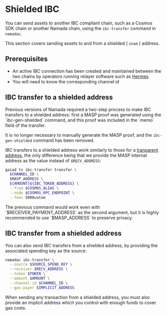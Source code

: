 
# Shielded IBC

You can send assets to another IBC compliant chain, such as a Cosmos SDK chain or another Namada chain, using the
`ibc-transfer` command in `namadac`.

This section covers sending assets to and from a shielded ( `znam` ) address.

## Prerequisites

- An active IBC connection has been created and maintained between the two chains by operators running relayer 
software such as [Hermes](https://github.com/heliaxdev/hermes). 
- You will need to know the corresponding channel id

## IBC transfer to a shielded address
<Callout>
Previous versions of Namada required a two-step process to make IBC transfers to a shielded address: first a MASP proof was generated using the 
`ibc-gen-shielded` command, and this proof was included in the `memo` field of the transfer.  

It is no longer necessary to manually generate the MASP proof, and the `ibc-gen-shielded` command has been removed.
</Callout>

IBC transfers to a shielded address work similarly to those for a [tranparent address](./transparent-ibc.mdx), 
the only difference being that we provide the MASP internal address as the value instead of `$RECV_ADDRESS`:

```bash copy
gaiad tx ibc-transfer transfer \
  $CHANNEL_ID \
  $MASP_ADDRESS \
  ${AMOUNT}${IBC_TOKEN_ADDRESS} \
  --from $COSMOS_ALIAS \
  --node $COSMOS_RPC_ENDPOINT \
  --fees 5000uatom
```

<Callout>
The previous command would work even with `$RECEIVER_PAYMENT_ADDRESS` as the second argument, but it is highly recommended to use `$MASP_ADDRESS` to preserve privacy.
</Callout>

## IBC transfer from a shielded address
You can also send IBC transfers from a shielded address, by providing the associated spending key as the source:
```bash copy
namadac ibc-transfer \
  --source $SOURCE_SPEND_KEY \
  --receiver $RECV_ADDRESS \
  --token $TOKEN \
  --amount $AMOUNT \
  --channel-id $CHANNEL_ID \
  --gas-payer $IMPLICIT_ADDRESS
```
<Callout>
When sending any transaction from a shielded address, you must also provide an implicit address which you control with enough funds to cover gas costs.
</Callout>